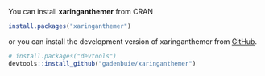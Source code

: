 You can install **xaringanthemer** from CRAN

```r
install.packages("xaringanthemer")
```

or you can install the development version of xaringanthemer from [GitHub](https://github.com/gadenbuie/xaringanthemer).

```r
# install.packages("devtools")
devtools::install_github("gadenbuie/xaringanthemer")
```
